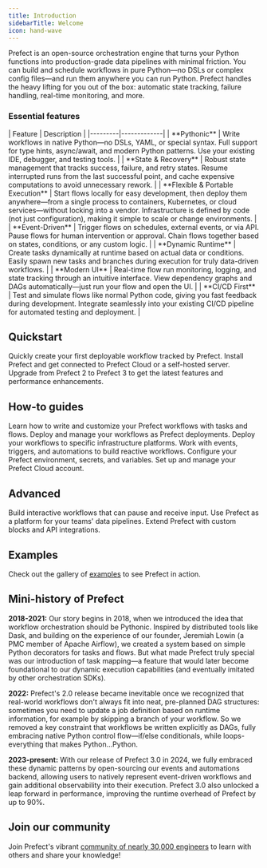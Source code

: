 ```yaml
---
title: Introduction
sidebarTitle: Welcome
icon: hand-wave
---
```

Prefect is an open-source orchestration engine that turns your Python functions into production-grade data pipelines with minimal friction. You can build and schedule workflows in pure Python—no DSLs or complex config files—and run them anywhere you can run Python. Prefect handles the heavy lifting for you out of the box: automatic state tracking, failure handling, real-time monitoring, and more.


### Essential features
<div className="t-full-width">
| Feature | Description |
|---------|-------------|
| **Pythonic** | Write workflows in native Python—no DSLs, YAML, or special syntax. Full support for type hints, async/await, and modern Python patterns. Use your existing IDE, debugger, and testing tools. |
| **State & Recovery** | Robust state management that tracks success, failure, and retry states. Resume interrupted runs from the last successful point, and cache expensive computations to avoid unnecessary rework. |
| **Flexible & Portable Execution** | Start flows locally for easy development, then deploy them anywhere—from a single process to containers, Kubernetes, or cloud services—without locking into a vendor. Infrastructure is defined by code (not just configuration), making it simple to scale or change environments. |
| **Event-Driven** | Trigger flows on schedules, external events, or via API. Pause flows for human intervention or approval. Chain flows together based on states, conditions, or any custom logic. |
| **Dynamic Runtime** | Create tasks dynamically at runtime based on actual data or conditions. Easily spawn new tasks and branches during execution for truly data-driven workflows. |
| **Modern UI** | Real-time flow run monitoring, logging, and state tracking through an intuitive interface. View dependency graphs and DAGs automatically—just run your flow and open the UI. |
| **CI/CD First** | Test and simulate flows like normal Python code, giving you fast feedback during development. Integrate seamlessly into your existing CI/CD pipeline for automated testing and deployment. |
</div>

## Quickstart

<CardGroup cols={3}>
  <Card title="Quickstart" icon="rocket" href="/v3/get-started/quickstart">
    Quickly create your first deployable workflow tracked by Prefect.
  </Card>
  <Card title="Install Prefect" icon="download" href="/v3/get-started/install">
    Install Prefect and get connected to Prefect Cloud or a self-hosted server.
  </Card>
  <Card title="Upgrade to Prefect 3" icon="sparkles" href="/v3/how-to-guides/migrate/upgrade-to-prefect-3">
    Upgrade from Prefect 2 to Prefect 3 to get the latest features and performance enhancements.
  </Card>
</CardGroup>

## How-to guides

<CardGroup cols={3}>
  <Card title="Build workflows" icon="code" href="/v3/how-to-guides/workflows/write-and-run">
    Learn how to write and customize your Prefect workflows with tasks and flows.
  </Card>
  <Card title="Deploy workflows" icon="rocket" href="/v3/how-to-guides/deployments/create-deployments">
    Deploy and manage your workflows as Prefect deployments.
  </Card>
  <Card title="Configure infrastructure" icon="city" href="/v3/how-to-guides/deployment_infra/managed">
    Deploy your workflows to specific infrastructure platforms.
  </Card>
  <Card title="Set up automations" icon="robot" href="/v3/how-to-guides/automations/creating-automations">
    Work with events, triggers, and automations to build reactive workflows.
  </Card>
  <Card title="Configure Prefect" icon="gears" href="/v3/how-to-guides/configuration/manage-settings">
    Configure your Prefect environment, secrets, and variables.
  </Card>
  <Card title="Use Prefect Cloud" icon="cloud" href="/v3/how-to-guides/cloud/connect-to-cloud">
    Set up and manage your Prefect Cloud account.
  </Card>
</CardGroup>


## Advanced

<CardGroup cols={3}>
  <Card title="Interactive workflows" icon="terminal" href="/v3/advanced/interactive">
    Build interactive workflows that can pause and receive input.
  </Card>
  <Card title="Platform engineering" icon="building" href="/v3/advanced/infrastructure-as-code">
    Use Prefect as a platform for your teams' data pipelines.
  </Card>
  <Card title="Extend Prefect" icon="puzzle-piece" href="/v3/advanced/api-client">
    Extend Prefect with custom blocks and API integrations.
  </Card>
</CardGroup>


## Examples

Check out the gallery of [examples](/v3/examples/index) to see Prefect in action.

## Mini-history of Prefect

**2018-2021:** Our story begins in 2018, when we introduced the idea that workflow orchestration should be Pythonic.
Inspired by distributed tools like Dask, and building on the experience of our founder, Jeremiah Lowin (a PMC member of Apache Airflow), we created a system based on simple Python decorators for tasks and flows.
But what made Prefect truly special was our introduction of task mapping—a feature that would later become foundational to our dynamic execution capabilities (and eventually imitated by other orchestration SDKs).


**2022:** Prefect's 2.0 release became inevitable once we recognized that real-world workflows don't always fit into neat, pre-planned DAG structures: sometimes you need to update a job definition based on runtime information, for example by skipping a branch of your workflow.
So we removed a key constraint that workflows be written explicitly as DAGs, fully embracing native Python control flow—if/else conditionals, while loops-everything that makes Python…Python.


**2023-present:** With our release of Prefect 3.0 in 2024, we fully embraced these dynamic patterns by open-sourcing our events and automations backend, allowing users to natively represent event-driven workflows and gain additional observability into their execution.
Prefect 3.0 also unlocked a leap forward in performance, improving the runtime overhead of Prefect by up to 90%.


## Join our community

Join Prefect's vibrant [community of nearly 30,000 engineers](/contribute/index/) to learn with others and share your knowledge!
